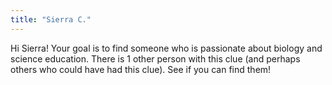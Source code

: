 ```yaml
---
title: "Sierra C."
---
```


Hi Sierra! Your goal is to find someone who is passionate about biology and science education. There is 1 other person with this clue (and perhaps others who could have had this clue). See if you can find them!
